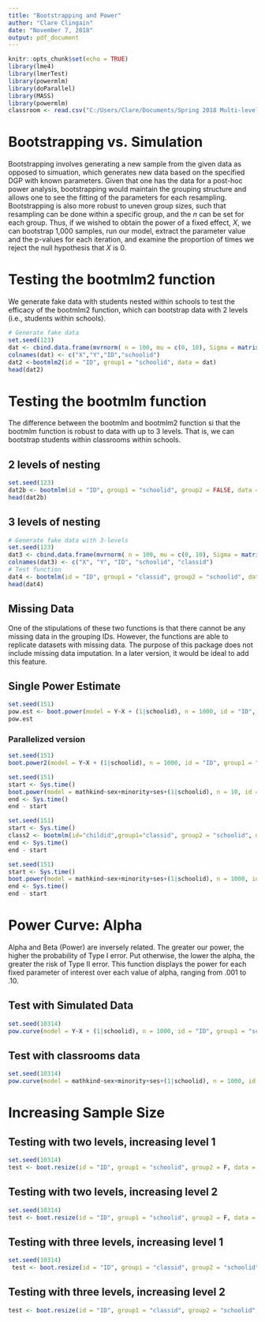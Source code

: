 ```yaml
---
title: "Bootstrapping and Power"
author: "Clare Clingain"
date: "November 7, 2018"
output: pdf_document
---
```


```r
knitr::opts_chunk$set(echo = TRUE)
library(lme4)
library(lmerTest)
library(powermlm)
library(doParallel)
library(MASS)
library(powermlm)
classroom <- read.csv("C:/Users/Clare/Documents/Spring 2018 Multi-level Modeling Nested Data/classroom.csv", stringsAsFactors = T)
```

# Bootstrapping vs. Simulation

Bootstrapping involves generating a new sample from the given data as opposed to simuation, which generates new data based on the specified DGP with known parameters. Given that one has the data for a post-hoc power analysis, bootstrapping would maintain the grouping structure and allows one to see the fitting of the parameters for each resampling. Bootstrapping is also more robust to uneven group sizes, such that resampling can be done within a specific group, and the *n* can be set for each group. Thus, if we wished to obtain the power of a fixed effect, *X*, we can bootstrap 1,000 samples, run our model, extract the parameter value and the p-values for each iteration, and examine the proportion of times we reject the null hypothesis that *X* is 0. 

# Testing the bootmlm2 function

We generate fake data with students nested within schools to test the efficacy of the bootmlm2 function, which can bootstrap data with 2 levels (i.e., students within schools). 

```r
# Generate fake data
set.seed(123)
dat <- cbind.data.frame(mvrnorm( n = 100, mu = c(0, 10), Sigma = matrix(c(1, .3, .3, 1), nrow = 2), empirical = T), 1:100, rep(1:5, 20))
colnames(dat) <- c("X","Y","ID","schoolid")
dat2 <-bootmlm2(id = "ID", group1 = "schoolid", data = dat)
head(dat2)
```

# Testing the bootmlm function

The difference between the bootmlm and bootmlm2 function si that the bootmlm function is robust to data with up to 3 levels. That is, we can bootstrap students within classrooms within schools. 

## 2 levels of nesting

```r
set.seed(123)
dat2b <- bootmlm(id = "ID", group1 = "schoolid", group2 = FALSE, data = dat)
head(dat2b)
```

## 3 levels of nesting

```r
# Generate fake data with 3-levels
set.seed(123)
dat3 <- cbind.data.frame(mvrnorm( n = 100, mu = c(0, 10), Sigma = matrix(c(1, .3, .3, 1), nrow = 2), empirical = T), 1:100, rep(1:5, 20), rep(1:5, 20))
colnames(dat3) <- c("X", "Y", "ID", "schoolid", "classid")
# Test function 
dat4 <- bootmlm(id = "ID", group1 = "classid", group2 = "schoolid", data = dat3)
head(dat4)
```

## Missing Data

One of the stipulations of these two functions is that there cannot be any missing data in the grouping IDs. However, the functions are able to replicate datasets with missing data.
The purpose of this package does not include missing data imputation. In a later version, it would be ideal to add this feature. 

## Single Power Estimate

```r
set.seed(151)
pow.est <- boot.power(model = Y~X + (1|schoolid), n = 1000, id = "ID", group1 = "schoolid", group2 = FALSE, data = dat)
pow.est
```

### Parallelized version

```r
set.seed(151)
boot.power2(model = Y~X + (1|schoolid), n = 1000, id = "ID", group1 = "schoolid", group2 = FALSE, data = dat)
```

```r
set.seed(151)
start <- Sys.time() 
boot.power(model = mathkind~sex+minority+ses+(1|schoolid), n = 10, id = "childid", group1 = "classid", group2 = "schoolid", data = classroom)
end <- Sys.time() 
end - start
```

```r
set.seed(151)
start <- Sys.time()
class2 <- bootmlm(id="childid",group1="classid", group2 = "schoolid", data = classroom)
end <- Sys.time()
end - start
```

```r
set.seed(151)
start <- Sys.time() 
boot.power(model = mathkind~sex+minority+ses+(1|schoolid), n = 1000, id = "childid", group1 = "classid", group2 = "schoolid", data = classroom)
end <- Sys.time() 
end - start
```

# Power Curve: Alpha

Alpha and Beta (Power) are inversely related. The greater our power, the higher the probability of Type I error. Put otherwise, the lower the alpha, the greater the risk of Type II error. This function displays the power for each fixed parameter of interest over each value of alpha, ranging from .001 to .10. 

## Test with Simulated Data

```r
set.seed(10314)
pow.curve(model = Y~X + (1|schoolid), n = 1000, id = "ID", group1 = "schoolid", group2 = FALSE, data = dat)
```

## Test with classrooms data

```r
set.seed(10314)
pow.curve(model = mathkind~sex+minority+ses+(1|schoolid), n = 1000, id = "childid", group1 = "classid", group2 = "schoolid", data = classroom)
```

# Increasing Sample Size

## Testing with two levels, increasing level 1

```r
set.seed(10314)
test <- boot.resize(id = "ID", group1 = "schoolid", group2 = F, data = dat, level = "ID", increase = 2)
```

## Testing with two levels, increasing level 2

```r
set.seed(10314)
test <- boot.resize(id = "ID", group1 = "schoolid", group2 = F, data = dat, level = "classid", increase = 2)
```

## Testing with three levels, increasing level 1

```r
set.seed(10314)
 test <- boot.resize(id = "ID", group1 = "classid", group2 = "schoolid", data = dat3, level = "ID", increase = 2)
```

## Testing with three levels, increasing level 2

```r
test <- boot.resize(id = "ID", group1 = "classid", group2 = "schoolid", data = dat3, level = "classid", increase = 2)
```

